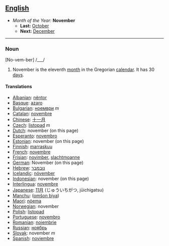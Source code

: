 == [[English]] ==
*''Month of the Year:'' '''November'''
**'''Last:''' [[October]]
**'''Next:''' [[December]]
----

===Noun===
[No-vem-ber] /___/

#November is the eleventh [[month]] in the Gregorian [[calendar]]. It has 30 [[day]]s.

====Translations====
*[[Albanian]]: [[nëntor]]
*[[Basque]]: [[azaro]]
*[[Bulgarian]]: [[ноември]] ''m''
*[[Catalan]]: [[novembre]]
*[[Chinese]]: [[十一月]]
*[[Czech]]: [[listopad]] ''m''
*[[Dutch]]: november (on this page)
*[[Esperanto]]: [[novembro]]
*[[Estonian]]: november (on this page)
*[[Finnish]]: [[marraskuu]]
*[[French]]: [[novembre]]
*[[Frisian]]: [[novimber]], [[slachtmoanne]]
*[[German]]: November (on this page)
*[[Hebrew]]: [[נובמבר]]
*[[Icelandic]]: [[nóvember]]
*[[Indonesian]]: november (on this page)
*[[Interlingua]]: [[novembre]]
*[[Japanese]]: [[11月]] (じゅういちがつ, jūichigatsu)
*[[Manchu]]: ([[omšon biya]])
*[[Maori]]: [[nöema]]
*[[Norwegian]]: november
*[[Polish]]: [[listopad]]
*[[Portuguese]]: [[novembro]]
*[[Romanian]]: [[noiembrie]]
*[[Russian]]: [[ноябрь]]
*[[Slovak]]: november ''m''
*[[Spanish]]: [[noviembre]]